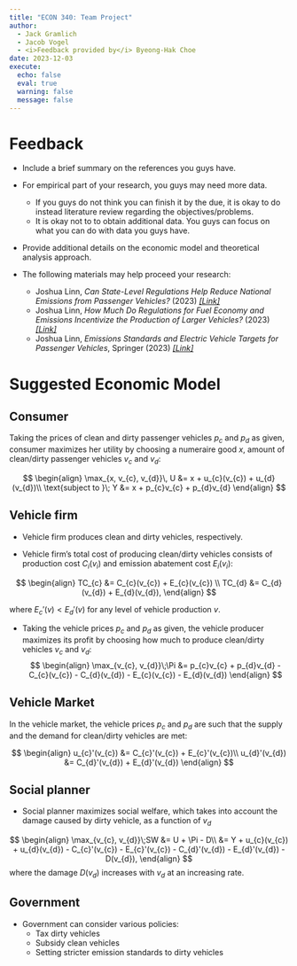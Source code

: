 ```yaml
---
title: "ECON 340: Team Project"
author: 
  - Jack Gramlich
  - Jacob Vogel
  - <i>Feedback provided by</i> Byeong-Hak Choe
date: 2023-12-03
execute: 
  echo: false
  eval: true
  warning: false
  message: false
---
```


# Feedback

- Include a brief summary on the references you guys have.

- For empirical part of your research, you guys may need more data.
  - If you guys do not think you can finish it by the due, it is okay to do instead literature review regarding the objectives/problems.
  - It is okay not to to obtain additional data. You guys can focus on what you can do with data you guys have. 
  
- Provide additional details on the economic model and theoretical analysis approach.

- The following materials may help proceed your research:
  - Joshua Linn, *Can State-Level Regulations Help Reduce National Emissions from Passenger Vehicles?* (2023) [*[Link]*](https://www.resources.org/common-resources/can-state-level-regulations-help-reduce-national-emissions-from-passenger-vehicles/)
  - Joshua Linn, *How Much Do Regulations for Fuel Economy and Emissions Incentivize the Production of Larger Vehicles?* (2023) [*[Link]*](https://www.resources.org/common-resources/how-much-do-regulations-for-fuel-economy-and-emissions-incentivize-the-production-of-larger-vehicles/)
  - Joshua Linn, *Emissions Standards and Electric Vehicle Targets for Passenger Vehicles*, Springer (2023) [*[Link]*](https://bcdanl.github.io/pdfs/econ-340-jack-jacob-ref.pdf)



# Suggested Economic Model

## Consumer

Taking the prices of clean and dirty passenger vehicles $p_{c}$ and $p_{d}$ as given, consumer maximizes her utility by choosing a numeraire good $x$, amount of clean/dirty passenger vehicles $v_{c}$ and $v_{d}$:

$$
\begin{align}
\max_{x, v_{c}, v_{d}}\, U &= x + u_{c}(v_{c}) + u_{d}(v_{d})\\
\text{subject to }\; Y &= x + p_{c}v_{c} + p_{d}v_{d}
\end{align}
$$

## Vehicle firm

- Vehicle firm produces clean and dirty vehicles, respectively.

- Vehicle firm's total cost of producing clean/dirty vehicles consists of production cost $C_{i}(v_{i})$ and emission abatement cost $E_{i}(v_{i})$:

$$
\begin{align}
TC_{c} &= C_{c}(v_{c}) + E_{c}(v_{c}) \\
TC_{d} &= C_{d}(v_{d}) + E_{d}(v_{d}),
\end{align}
$$

where $E_{c}'(v) < E_{d}'(v)$ for any level of vehicle production $v$.

- Taking the vehicle prices $p_{c}$ and $p_{d}$ as given, the vehicle producer maximizes its profit by choosing how much to produce clean/dirty vehicles $v_{c}$ and $v_{d}$:
$$
\begin{align}
\max_{v_{c}, v_{d}}\;\Pi &=  p_{c}v_{c} + p_{d}v_{d} - C_{c}(v_{c})  - C_{d}(v_{d}) - E_{c}(v_{c})  - E_{d}(v_{d})
\end{align}
$$



## Vehicle Market

In the vehicle market, the vehicle prices $p_{c}$ and $p_{d}$ are such that the supply and the demand for clean/dirty vehicles are met:

$$
\begin{align}
u_{c}'(v_{c}) &= C_{c}'(v_{c}) + E_{c}'(v_{c})\\
u_{d}'(v_{d}) &= C_{d}'(v_{d}) + E_{d}'(v_{d})
\end{align}
$$

## Social planner
- Social planner maximizes social welfare, which takes into account the damage caused by dirty vehicle, as a function of $v_{d}$

$$
\begin{align}
\max_{v_{c}, v_{d}}\;SW &= U + \Pi - D\\
&= Y + u_{c}(v_{c}) + u_{d}(v_{d}) - C_{c}'(v_{c}) - E_{c}'(v_{c}) - C_{d}'(v_{d}) - E_{d}'(v_{d}) - D(v_{d}),
\end{align}
$$
where the damage $D(v_{d})$ increases with $v_{d}$ at an increasing rate.


## Government
- Government can consider various policies:
  - Tax dirty vehicles
  - Subsidy clean vehicles
  - Setting stricter emission standards to dirty vehicles

